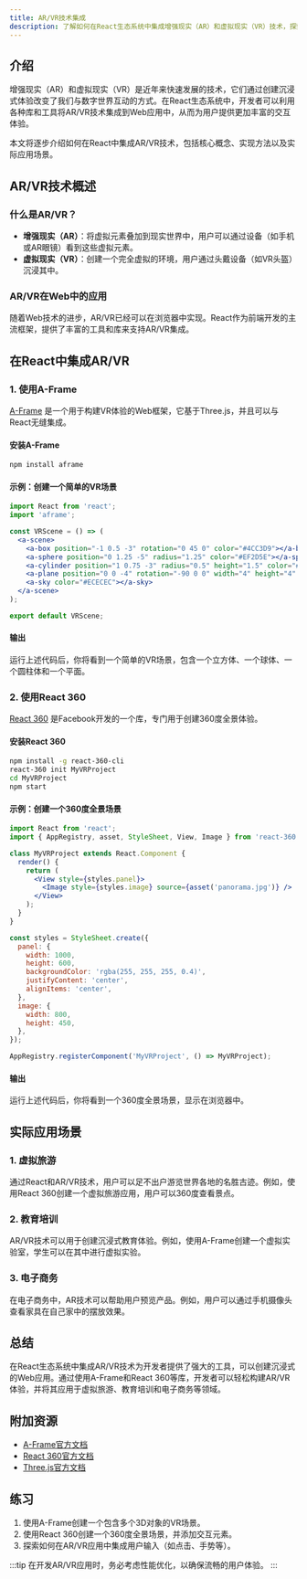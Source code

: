 ```yaml
---
title: AR/VR技术集成
description: 了解如何在React生态系统中集成增强现实（AR）和虚拟现实（VR）技术，探索其核心概念、实现方法以及实际应用场景。
---
```


## 介绍

增强现实（AR）和虚拟现实（VR）是近年来快速发展的技术，它们通过创建沉浸式体验改变了我们与数字世界互动的方式。在React生态系统中，开发者可以利用各种库和工具将AR/VR技术集成到Web应用中，从而为用户提供更加丰富的交互体验。

本文将逐步介绍如何在React中集成AR/VR技术，包括核心概念、实现方法以及实际应用场景。

## AR/VR技术概述

### 什么是AR/VR？

- **增强现实（AR）**：将虚拟元素叠加到现实世界中，用户可以通过设备（如手机或AR眼镜）看到这些虚拟元素。
- **虚拟现实（VR）**：创建一个完全虚拟的环境，用户通过头戴设备（如VR头盔）沉浸其中。

### AR/VR在Web中的应用

随着Web技术的进步，AR/VR已经可以在浏览器中实现。React作为前端开发的主流框架，提供了丰富的工具和库来支持AR/VR集成。

## 在React中集成AR/VR

### 1. 使用A-Frame

[A-Frame](https://aframe.io/) 是一个用于构建VR体验的Web框架，它基于Three.js，并且可以与React无缝集成。

#### 安装A-Frame

```bash
npm install aframe
```

#### 示例：创建一个简单的VR场景

```jsx
import React from 'react';
import 'aframe';

const VRScene = () => (
  <a-scene>
    <a-box position="-1 0.5 -3" rotation="0 45 0" color="#4CC3D9"></a-box>
    <a-sphere position="0 1.25 -5" radius="1.25" color="#EF2D5E"></a-sphere>
    <a-cylinder position="1 0.75 -3" radius="0.5" height="1.5" color="#FFC65D"></a-cylinder>
    <a-plane position="0 0 -4" rotation="-90 0 0" width="4" height="4" color="#7BC8A4"></a-plane>
    <a-sky color="#ECECEC"></a-sky>
  </a-scene>
);

export default VRScene;
```

#### 输出

运行上述代码后，你将看到一个简单的VR场景，包含一个立方体、一个球体、一个圆柱体和一个平面。

### 2. 使用React 360

[React 360](https://github.com/facebookarchive/react-360) 是Facebook开发的一个库，专门用于创建360度全景体验。

#### 安装React 360

```bash
npm install -g react-360-cli
react-360 init MyVRProject
cd MyVRProject
npm start
```

#### 示例：创建一个360度全景场景

```jsx
import React from 'react';
import { AppRegistry, asset, StyleSheet, View, Image } from 'react-360';

class MyVRProject extends React.Component {
  render() {
    return (
      <View style={styles.panel}>
        <Image style={styles.image} source={asset('panorama.jpg')} />
      </View>
    );
  }
}

const styles = StyleSheet.create({
  panel: {
    width: 1000,
    height: 600,
    backgroundColor: 'rgba(255, 255, 255, 0.4)',
    justifyContent: 'center',
    alignItems: 'center',
  },
  image: {
    width: 800,
    height: 450,
  },
});

AppRegistry.registerComponent('MyVRProject', () => MyVRProject);
```

#### 输出

运行上述代码后，你将看到一个360度全景场景，显示在浏览器中。

## 实际应用场景

### 1. 虚拟旅游

通过React和AR/VR技术，用户可以足不出户游览世界各地的名胜古迹。例如，使用React 360创建一个虚拟旅游应用，用户可以360度查看景点。

### 2. 教育培训

AR/VR技术可以用于创建沉浸式教育体验。例如，使用A-Frame创建一个虚拟实验室，学生可以在其中进行虚拟实验。

### 3. 电子商务

在电子商务中，AR技术可以帮助用户预览产品。例如，用户可以通过手机摄像头查看家具在自己家中的摆放效果。

## 总结

在React生态系统中集成AR/VR技术为开发者提供了强大的工具，可以创建沉浸式的Web应用。通过使用A-Frame和React 360等库，开发者可以轻松构建AR/VR体验，并将其应用于虚拟旅游、教育培训和电子商务等领域。

## 附加资源

- [A-Frame官方文档](https://aframe.io/docs/)
- [React 360官方文档](https://github.com/facebookarchive/react-360)
- [Three.js官方文档](https://threejs.org/docs/)

## 练习

1. 使用A-Frame创建一个包含多个3D对象的VR场景。
2. 使用React 360创建一个360度全景场景，并添加交互元素。
3. 探索如何在AR/VR应用中集成用户输入（如点击、手势等）。

:::tip
在开发AR/VR应用时，务必考虑性能优化，以确保流畅的用户体验。
:::